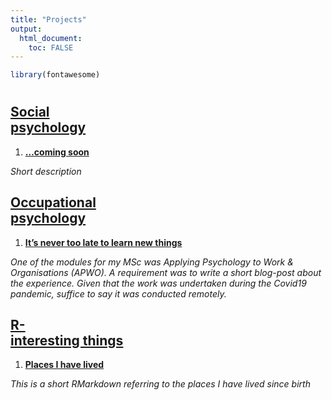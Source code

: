 ```yaml
---
title: "Projects"
output: 
  html_document:
    toc: FALSE
---
```


```r

library(fontawesome)

```

# {.tabset}

## <u>Social<br> psychology</u>


1. [__...coming soon__](./aboutme.html)

_Short description_


## <u>Occupational<br> psychology</u>


1. [__It’s never too late to learn new things__](./apwo.html)

_One of the  modules for my MSc was Applying Psychology to Work & Organisations (APWO). A requirement was to write a short blog-post about the experience. Given that the work was undertaken during the Covid19 pandemic, suffice to say it was conducted remotely._


## <u>R-<br> interesting things</u>


1. [__Places I have lived__](./places_lived.html)

_This is a short RMarkdown referring to the places I have lived since birth_


